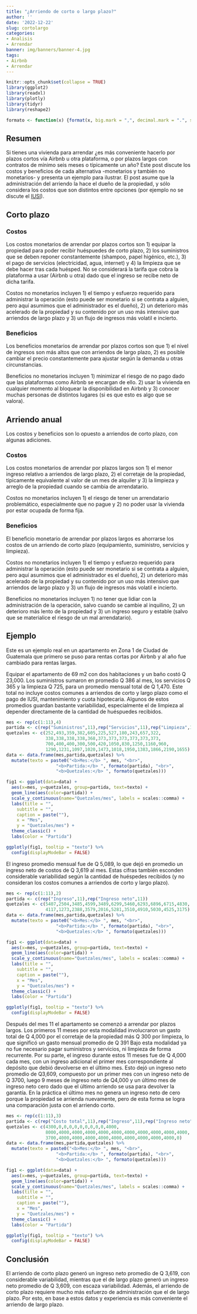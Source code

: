 ```yaml
---
title: "¿Arriendo de corto o largo plazo?"
author: ''
date: '2022-12-22'
slug: cortolargo
categories:
- Analisis
- Arrendar
banner: img/banners/banner-4.jpg
tags:
- Airbnb
- Arrendar
---
```


```r
knitr::opts_chunk$set(collapse = TRUE)
library(ggplot2)
library(readxl)
library(plotly)
library(tidyr)
library(reshape2)
```

```r
formato <- function(x) {format(x, big.mark = ",", decimal.mark = ".", scientific = FALSE, nsmall = 0)}
```

<head>
  <link rel="stylesheet" href="applause-button.css" />
  <script src="applause-button.js"></script>
</head>

## Resumen

Si tienes una vivienda para arrendar ¿es más conveniente hacerlo por plazos cortos vía Airbnb u otra plataforma, o por plazos largos con contratos de mínimo seis meses o típicamente un año? Este post discute los costos y beneficios de cada alternativa -monetarios y también no monetarios- y presenta un ejemplo para ilustrar. El post asume que la administración del arriendo la hace el dueño de la propiedad, y sólo considera los costos que son distintos entre opciones (por ejemplo no se discute el [IUSI](http://localhost:4321/glosario/glosario/#iusi)).

## Corto plazo

### Costos

Los costos monetarios de arrendar por plazos cortos son 1) equipar la propiedad para poder recibir huéspuedes de corto plazo, 2) los suministros que se deben reponer constantemente (shampoo, papel higénico, etc.), 3) el pago de servicios (electricidad, agua, internet) y 4) la limpieza que se debe hacer tras cada huésped. No se considerará la tarifa que cobra la plataforma a usar (Airbnb u otra) dado que el ingreso se recibe neto de dicha tarifa.  

Costos no monetarios incluyen 1) el tiempo y esfuerzo requerido para administrar la operación (esto puede ser monetario si se contrata a alguien, pero aquí asumimos que el administrador es el dueño), 2) un deterioro más acelerado de la propiedad y su contenido por un uso más intensivo que arriendos de largo plazo y 3) un flujo de ingresos más volatil e incierto.

### Beneficios

Los beneficios monetarios de arrendar por plazos cortos son que 1) el nivel de ingresos son más altos que con arriendos de largo plazo, 2) es posible cambiar el precio constantemente para ajustar según la demanda u otras circunstancias.

Beneficios no monetarios incluyen 1) minimizar el riesgo de no pago dado que las plataformas como Airbnb se encargan de ello. 2) usar la vivienda en cualquier momento al bloquear la disponibilidad en Airbnb y 3) conocer muchas personas de distintos lugares (si es que esto es algo que se valora).

## Arriendo anual

Los costos y beneficios son lo opuesto a arriendos de corto plazo, con algunas adiciones.

### Costos

Los costos monetarios de arrendar por plazos largos son 1) el menor ingreso relativo a arriendos de largo plazo, 2) el corretaje de la propiedad, típicamente equivalente al valor de un mes de alquiler y 3) la limpieza y arreglo de la propiedad cuando se cambia de arrendatario.

Costos no monetarios incluyen 1) el riesgo de tener un arrendatario problemático, especialmente que no pague y 2) no poder usar la vivienda por estar ocupada de forma fija.

### Beneficios

El beneficio monetario de arrendar por plazos largos es ahorrarse los costos de un arriendo de corto plazo (equipamiento, suministro, servicios y limpieza).

Costos no monetarios incluyen 1) el tiempo y esfuerzo requerido para administrar la operación (esto puede ser monetario si se contrata a alguien, pero aquí asumimos que el administrador es el dueño), 2) un deterioro más acelerado de la propiedad y su contenido por un uso más intensivo que arriendos de largo plazo y 3) un flujo de ingresos más volatil e incierto.

Beneficios no monetarios incluyen 1) no tener que lidiar con la administración de la operación, salvo cuando se cambie al inquilino, 2) un deterioro más lento de la propiedad y 3) un ingreso seguro y estable (salvo que se materialice el riesgo de un mal arrendatario).

## Ejemplo

Este es un ejemplo real en un apartamento en Zona 1 de Ciudad de Guatemala que primero se puso para rentas cortas por Airbnb y al año fue cambiado para rentas largas. 

Equipar el apartamento de 69 m2 con dos habitaciones y un baño costó Q 23,000. Los suministros sumaron en promedio Q 386 al mes, los servicios Q 365 y la limpieza Q 725, para un promedio mensual total de Q 1,470. Este total no incluye costos comunes a arriendos de corto y largo plazo como el pago de IUSI, mantenimiento y cuota hipotecaria. Algunos de estos promedios guardan bastante variabilidad, especialmente el de limpieza al depender directamente de la cantidad de huéspuedes recibidos. 

```r
mes <- rep(c(1:11),4)
partida <- c(rep("Suministros",11),rep("Servicios",11),rep("Limpieza",11),rep("Costo total",11))
quetzales <- c(252,493,359,382,605,225,527,180,243,657,322,
               338,338,338,338,368,373,373,373,373,373,373,
               700,400,400,300,500,420,1050,830,1250,1160,960,
               1290,1231,1097,1020,1473,1018,1950,1383,1866,2190,1655)
data <- data.frame(mes,partida,quetzales) %>% 
  mutate(texto = paste0("<b>Mes:</b> ", mes, "<br>",
                   "<b>Partida:</b> ", formato(partida), "<br>",
                   "<b>Quetzales:</b> ", formato(quetzales)))

fig1 <- ggplot(data=data) +
  aes(x=mes, y=quetzales, group=partida, text=texto) +
  geom_line(aes(color=partida)) +
  scale_y_continuous(name="Quetzales/mes", labels = scales::comma) +
  labs(title = "",
    subtitle = "",
    caption = paste(""),
    x = "Mes",
    y = "Quetzales/mes") +
  theme_classic() +
  labs(color = "Partida")

ggplotly(fig1, tooltip = "texto") %>% 
  config(displayModeBar = FALSE)

```

El ingreso promedio mensual fue de Q 5,089, lo que dejó en promedio un ingreso neto de costos de Q 3,619 al mes. Estas cifras también esconden considerable variabilidad según la cantidad de huéspedes recibidos (y no consideran los costos comunes a arriendos de corto y largo plazo).

```r
mes <- rep(c(1:11),2)
partida <- c(rep("Ingreso",11),rep("Ingreso neto",11))
quetzales <- c(5407,2504,3485,4599,3489,6299,5460,6293,6896,6715,4830,
               4117,1273,2388,3579,2016,5281,3510,4910,5030,4525,3175)
data <- data.frame(mes,partida,quetzales) %>% 
  mutate(texto = paste0("<b>Mes:</b> ", mes, "<br>",
                   "<b>Partida:</b> ", formato(partida), "<br>",
                   "<b>Quetzales:</b> ", formato(quetzales)))

fig1 <- ggplot(data=data) +
  aes(x=mes, y=quetzales, group=partida, text=texto) +
  geom_line(aes(color=partida)) +
  scale_y_continuous(name="Quetzales/mes", labels = scales::comma) +
  labs(title = "",
    subtitle = "",
    caption = paste(""),
    x = "Mes",
    y = "Quetzales/mes") +
  theme_classic() +
  labs(color = "Partida")

ggplotly(fig1, tooltip = "texto") %>% 
  config(displayModeBar = FALSE)

```

Después del mes 11 el apartamento se comenzó a arrendar por plazos largos. Los primeros 11 meses por esta modalidad involucraron un gasto total de Q 4,000 por el corretaje de la propiedad más Q 300 por limpieza, lo que significó un gasto mensual promedio de Q 391 Bajo esta modalidad ya no fue necesario pagar suministros y servicios, ni limpieza de forma recurrente. Por su parte, el ingreso durante estos 11 meses fue de Q 4,000 cada mes, con un ingreso adicional el primer mes correspondiente al depósito que debió devolverse en el último mes. Esto dejó un ingreso neto promedio de Q3,609, compuesto por un primer mes con un ingreso neto de Q 3700, luego 9 meses de ingreso neto de Q4,000 y un último mes de ingreso neto cero dado que el último arriendo se usa para devolver la garantía. En la práctica el último mes no genera un ingreso neto de cero porque la propiedad se arrienda nuevamente, pero de esta forma se logra una comparación justa con el arriendo corto.


```r
mes <- rep(c(1:11),3)
partida <- c(rep("Costo total",11),rep("Ingreso",11),rep("Ingreso neto",11))
quetzales <- c(4300,0,0,0,0,0,0,0,0,0,4000,
               8000,4000,4000,4000,4000,4000,4000,4000,4000,4000,4000,
               3700,4000,4000,4000,4000,4000,4000,4000,4000,4000,0)
data <- data.frame(mes,partida,quetzales) %>% 
  mutate(texto = paste0("<b>Mes:</b> ", mes, "<br>",
                   "<b>Partida:</b> ", formato(partida), "<br>",
                   "<b>Quetzales:</b> ", formato(quetzales)))

fig1 <- ggplot(data=data) +
  aes(x=mes, y=quetzales, group=partida, text=texto) +
  geom_line(aes(color=partida)) +
  scale_y_continuous(name="Quetzales/mes", labels = scales::comma) +
  labs(title = "",
    subtitle = "",
    caption = paste(""),
    x = "Mes",
    y = "Quetzales/mes") +
  theme_classic() +
  labs(color = "Partida")

ggplotly(fig1, tooltip = "texto") %>% 
  config(displayModeBar = FALSE)

```

## Conclusión

El arriendo de corto plazo generó un ingreso neto promedio de Q 3,619, con considerable variabilidad, mientras que el de largo plazo generó un ingreso neto promedio de Q 3,609, con escaza variabilidad. Además, el arriendo de corto plazo requiere mucho más esfuerzo de administración que el de largo plazo. Por esto, en base a estos datos y experiencia es más conveniente el arriendo de largo plazo.

<script src="https://utteranc.es/client.js"
        repo="benleiva/ladrillosyquetzales"
        issue-term="pathname"
        theme="github-light"
        crossorigin="anonymous"
        async>
</script>

